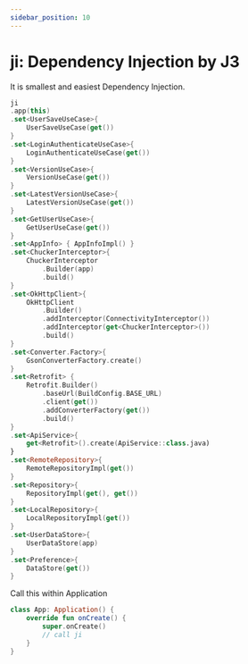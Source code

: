 ```yaml
---
sidebar_position: 10
---
```


# ji: Dependency Injection by J3

It is smallest and easiest Dependency Injection.

```kt
ji
.app(this)
.set<UserSaveUseCase>{
    UserSaveUseCase(get())
}
.set<LoginAuthenticateUseCase>{
    LoginAuthenticateUseCase(get())
}
.set<VersionUseCase>{
    VersionUseCase(get())
}
.set<LatestVersionUseCase>{
    LatestVersionUseCase(get())
}
.set<GetUserUseCase>{
    GetUserUseCase(get())
}
.set<AppInfo> { AppInfoImpl() }
.set<ChuckerInterceptor>{
    ChuckerInterceptor
        .Builder(app)
        .build()
}
.set<OkHttpClient>{
    OkHttpClient
        .Builder()
        .addInterceptor(ConnectivityInterceptor())
        .addInterceptor(get<ChuckerInterceptor>())
        .build()
}
.set<Converter.Factory>{
    GsonConverterFactory.create()
}
.set<Retrofit> {
    Retrofit.Builder()
        .baseUrl(BuildConfig.BASE_URL)
        .client(get())
        .addConverterFactory(get())
        .build()
}
.set<ApiService>{
    get<Retrofit>().create(ApiService::class.java)
}
.set<RemoteRepository>{
    RemoteRepositoryImpl(get())
}
.set<Repository>{
    RepositoryImpl(get(), get())
}
.set<LocalRepository>{
    LocalRepositoryImpl(get())
}
.set<UserDataStore>{
    UserDataStore(app)
}
.set<Preference>{
    DataStore(get())
}
```

Call this within Application

```kt
class App: Application() {
    override fun onCreate() {
        super.onCreate()
        // call ji
    }
}
```